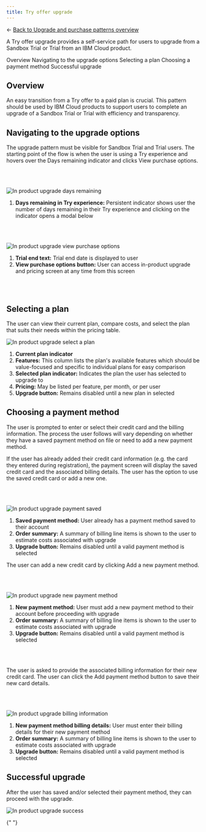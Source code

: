 ```yaml
---
title: Try offer upgrade
---
```


← [Back to Upgrade and purchase patterns overview](/patterns/upgrade-purchase/overview)

<PageDescription>

A Try offer upgrade provides a self-service path for users to upgrade from a Sandbox Trial or Trial from an IBM Cloud product.

</PageDescription>

<AnchorLinks>
<AnchorLink>Overview</AnchorLink>
<AnchorLink>Navigating to the upgrade options </AnchorLink>
<AnchorLink>Selecting a plan</AnchorLink>
<AnchorLink>Choosing a payment method</AnchorLink>
<AnchorLink>Successful upgrade</AnchorLink>
</AnchorLinks>

## Overview

An easy transition from a Try offer to a paid plan is crucial. This pattern should be used by IBM Cloud products to support users to complete an upgrade of a Sandbox Trial or Trial with efficiency and transparency.

## Navigating to the upgrade options

The upgrade pattern must be visible for Sandbox Trial and Trial users. The starting point of the flow is when the user is using a Try experience and hovers over the Days remaining indicator and clicks View purchase options.  

<br></br>

<Row>
  <Column colMd={8} colLg={10}>

![In product upgrade days remaining](/images/try-offer-upgrade/In-product-upgrade-screen-1.png)

  </Column>
</Row>

1. **Days remaining in Try experience:** Persistent indicator shows user the number of days remaining in their Try experience and clicking on the indicator opens a modal below

<br></br>


<Row>
  <Column colMd={8} colLg={10}>

![In product upgrade view purchase options](images/try-offer-upgrade/In-product-upgrade-screen-2.png)

  </Column>
</Row>

1. **Trial end text:** Trial end date is displayed to user
2. **View purchase options button:** User can access in-product upgrade and pricing screen at any time from this screen

<br></br>


## Selecting a plan

The user can view their current plan, compare costs, and select the plan that suits their needs within the pricing table. 


<Row>
  <Column colMd={8} colLg={10}>

![In product upgrade select a plan](images/try-offer-upgrade/In-product-upgrade-screen-4A.png)

  </Column>
</Row>

1. **Current plan indicator**
2. **Features:** This column lists the plan's available features which should be value-focused and specific to individual plans for easy comparison 
3. **Selected plan indicator:** Indicates the plan the user has selected to upgrade to
4. **Pricing:** May be listed per feature, per month, or per user
5. **Upgrade button:** Remains disabled until a new plan in selected


## Choosing a payment method

The user is prompted to enter or select their credit card and the billing information. The process the user follows will vary depending on whether they have a saved payment method on file or need to add a new payment method. 
<Tabs>
<Tab label="Payment method saved">

If the user has already added their credit card information (e.g. the card they entered during registration), the payment screen will display the saved credit card and the associated billing details. The user has the option to use the saved credit card or add a new one.

<br></br>

<Row>
  <Column colMd={8} colLg={10}>

![In product upgrade payment saved](images/try-offer-upgrade/In-product-upgrade-screen-6.png)

  </Column>
</Row>

1. **Saved payment method:** User already has a payment method saved to their account
2. **Order summary:** A summary of billing line items is shown to the user to estimate costs associated with upgrade 
3. **Upgrade button:** Remains disabled until a valid payment method is selected


</Tab>

<Tab label="Add new payment method">

The user can add a new credit card by clicking Add a new payment method.  

<br></br>

<Row>
  <Column colMd={8} colLg={10}>

![In product upgrade new payment method](images/try-offer-upgrade/In-product-upgrade-screen-9.png)

  </Column>
</Row>

1. **New payment method:** User must add a new payment method to their account before proceeding with upgrade
2. **Order summary:** A summary of billing line items is shown to the user to estimate costs associated with upgrade 
3. **Upgrade button:** Remains disabled until a valid payment method is selected

<br></br>

The user is asked to provide the associated billing information for their new credit card. The user can click the Add payment method button to save their new card details.

<br></br>

<Row>
  <Column colMd={8} colLg={10}>

![In product upgrade billing information](images/try-offer-upgrade/In-product-upgrade-screen-10.png)

  </Column>
</Row>

1. **New payment method billing details:** User must enter their billing details for their new payment method
2. **Order summary:** A summary of billing line items is shown to the user to estimate costs associated with upgrade 
3. **Upgrade button:** Remains disabled until a valid payment method is selected


</Tab>

</Tabs>

## Successful upgrade 

After the user has saved and/or selected their payment method, they can proceed with the upgrade. 

<Row>
  <Column colMd={8} colLg={10}>

![In product upgrade success](images/try-offer-upgrade/In-product-upgrade-success-screen.png)

  </Column>
</Row>

<CardGroup>
  <MiniCard
    title="Figma template"
    href= "https://www.figma.com/file/dsZFug8ks3MZis8gWL5n7F/Template---Try-experience-upgrade-%2F--View-pricing-tiers?type=design&node-id=1-116500&mode=design&t=8t8QAnXnCTQmboqc-0"
    actionIcon="launch">
  </MiniCard>
</CardGroup>{" "}